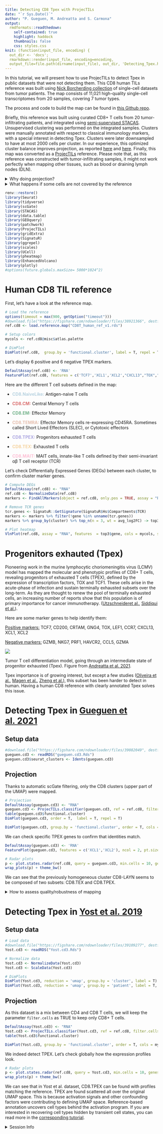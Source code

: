 ```yaml
---
title: Detecting CD8 Tpex with ProjecTILs
date: "`r Sys.Date()`"
author: "P. Gueguen, M. Andreatta and S. Carmona"
output:
  rmdformats::readthedown:
    self-contained: true
    highlight: haddock
    thumbnails: false
    css: styles.css
knit: (function(input_file, encoding) {
  out_dir <- 'docs';
  rmarkdown::render(input_file, encoding=encoding,
  output_file=file.path(dirname(input_file), out_dir, 'Detecting_Tpex.html'))})
---
```


In this tutorial, we will present how to use ProjecTILs to detect Tpex in public datasets that were not detecting them. This CD8 human TILs reference was built using [Nick Borcherding collection](https://github.com/ncborcherding/utility) of single-cell datasets from tumor patients. The map consists of 11,021 high-quality single-cell transcriptomes from 20 samples, covering 7 tumor types.

The process and code to build the map can be found in [this Github repo](https://github.com/carmonalab/human_TIL_atlas_construction).

Briefly, this reference was built using curated CD8+ T cells from 20 tumor-infiltrating patients, and integrated using [semi-supervised STACAS](https://carmonalab.github.io/STACAS.demo/STACAS.demo.html#semi-supervised-integration). Unsupervised clustering was performed on the integrated samples. Clusters were manually annotated with respect to classical immunology markers, with a special interest in detecting Tpex. Clusters were later downsampled to have at most 2000 cells per cluster. In our experience, this optimized cluster balance improves projection, as reported [here](https://www.biorxiv.org/content/10.1101/2023.01.25.525533v1.full.pdf) and [here](https://www.biorxiv.org/content/10.1101/2022.10.06.511156v2.full.pdf). Finally, this map was converted as a [ProjecTILs](https://github.com/carmonalab/ProjecTILs) reference. Please note that, as this reference was constructed with tumor-infiltrating samples, it might not work perfectly when mapping other tissues, such as blood or draining lymph nodes (DLN).

<details><summary style="display:list-item">Why doing projection? </summary>

Projection classifies cells using a well curated `ProjecTILs` reference map.

-   This method has the benefit of using the same cell types across projects, which is especially beneficial when analyzing huge collections of datasets.

-   This reference is also a way to annotate datasets only by stable cell types, and not transient cell states, like cell cycle or activation.

-   Results will be comparable across conditions, as there is little manual tuning. For instance, there is no need for steps that can have a high impact, such as the selection of highly variable genes.

-   Projection is robust to batch effects, like single-cell technologies or sequencing depth (for more information, please read ProjecTILs paper - [Andreatta et al. 2021](https://www.nature.com/articles/s41467-021-23324-4)).

</details><details><summary style="display:list-item">What happens if some cells are not covered by the reference</summary>

If some cells are not covered by the reference, they automatically get filtered-out (eg. CD4 T cells if the reference is CD8 T cells).

By default, both `Run.ProjecTILs()` and `ProjecTILs.classifier()` have the parameter `filter.cells` set as `TRUE`. This means that cells out of reference will be filtered-out using the built-in [`scGate`](https://github.com/carmonalab/scGate) model. This model is stored in the slot misc of the reference [`Seurat`](https://github.com/satijalab/seurat) object: `ref@misc$scGate`. You can custom this filtering by amending this slot using [`scGate`](https://github.com/carmonalab/scGate) grammar.

</details>

</details>

```r
renv::restore()
library(Seurat)
library(tidyverse)
library(scGate)
library(STACAS)
library(data.table)
library(GEOquery)
library(patchwork)
library(ProjecTILs)
library(gridExtra)
library(SignatuR)
library(ggrepel)
library(scales)
library(UCell)
library(pheatmap)
library(EnhancedVolcano)
library(plotly)
#options(future.globals.maxSize= 5000*1024^2)
```

# Human CD8 TIL reference

First, let's have a look at the reference map.

```r
# Load the reference
options(timeout = max(900, getOption("timeout")))
#download.file("https://figshare.com/ndownloader/files/38921366", destfile = "CD8T_human_ref_v1.rds")
ref.cd8 <- load.reference.map("CD8T_human_ref_v1.rds")

# Setup colors
mycols <- ref.cd8@misc$atlas.palette

# DimPlot
DimPlot(ref.cd8,  group.by = 'functional.cluster', label = T, repel = T, cols = mycols) + theme(aspect.ratio = 1)
```

Let's display 6 positive and 6 negative TPEX markers.

```r
DefaultAssay(ref.cd8) <- 'RNA'
FeaturePlot(ref.cd8, features = c('TCF7','XCL1','XCL2',"CXCL13","TOX","CRTAM","GZMB","NKG7","CCL5","HAVCR2","PRF1","GZMA"), ncol = 3, pt.size = 0.5, order = T, cols = pals::coolwarm()) & NoLegend()
```

Here are the different T cell subsets defined in the map:

-   <span style="color:#b7d2e0">**CD8.NaiveLike:**</span> Antigen-naive T cells

-   <span style="color:#da6f6f">**CD8.CM:**</span> Central Memory T cells

-   <span style="color:#72b28a">**CD8.EM:**</span> Effector Memory

-   <span style="color:#e5bfaf">**CD8.TEMRA:**</span> Effector Memory cells re-expressing CD45RA. Sometimes called Short Lived Effectors (SLEC), or Cytotoxic effectors

-   <span style="color:#aca6e0">**CD8.TPEX:**</span> Progenitors exhausted T cells

-   <span style="color:#f5d39f">**CD8.TEX:**</span> Exhausted T cells

-   <span style="color:#fdbfd4">**CD8.MAIT:**</span> MAIT cells, innate-like T cells defined by their semi-invariant αβ T cell receptor (TCR)

Let's check Differentially Expressed Genes (DEGs) between each cluster, to confirm cluster marker genes.

```r
# Compute DEGs
DefaultAssay(ref.cd8) <- "RNA"
ref.cd8 <- NormalizeData(ref.cd8)
markers <- FindAllMarkers(object = ref.cd8, only.pos = TRUE, assay = "RNA")

# Remove TCR genes
tcr.genes <- SignatuR::GetSignature(SignatuR$Hs$Compartments$TCR)
markers <- markers %>% filter(!gene %in% unname(tcr.genes))
markers %>% group_by(cluster) %>% top_n(n = 3, wt = avg_log2FC) -> top3

# Plot heatmap
VlnPlot(ref.cd8, assay = "RNA", features  = top3$gene, cols = mycols, stack = T, flip = T, fill.by = "ident") + NoLegend()
```

# Progenitors exhauted (Tpex)

Pioneering work in the murine lymphocytic choriomeningitis virus (LCMV) model has mapped the molecular and phenotypic profiles of CD8+ T cells, revealing progenitors of exhausted T cells (TPEX), defined by the expression of transcription factors, TOX and TCF1. These cells arise in the acute-phase of infection and sustain terminally exhausted subsets over the long-term. As they are thought to renew the pool of terminally exhausted cells, an increasing number of reports show that this population is of primary importance for cancer immunotherapy. ([Utzschneider](https://www.nature.com/articles/s41590-020-0760-z#auth-Daniel_T_-Utzschneider)[et al.](https://www.nature.com/articles/s41590-020-0760-z), [Siddiqui et al.](https://pubmed.ncbi.nlm.nih.gov/30635237/)).

Here are some marker genes to help identify them:

[Positive markers:]{.underline} TCF7, CD200, CRTAM, GNG4, TOX, LEF1, CCR7, CXCL13, XCL1, XCL2

[Negative markers:]{.underline} GZMB, NKG7, PRF1, HAVCR2, CCL5, GZMA

![](images/image-1262540734.png)

Tumor T cell differentiation model, going through an intermediate state of progenitor exhausted (Tpex). Figure from [Andreatta et al. 2021](https://www.nature.com/articles/s41467-021-23324-4/figures/9).

Tpex importance is of growing interest, but except a few studies ([Oliveira et al.](https://www.nature.com/articles/s41586-021-03704-y), [Magen et al.](https://www.biorxiv.org/content/10.1101/2022.06.22.497216v1.full), [Zheng et al.](https://www.science.org/doi/abs/10.1126/science.abe6474)), this subset has been harder to detect in human. Having a human CD8 reference with clearly annotated Tpex solves this issue.

# Detecting Tpex in [Gueguen et al. 2021](https://www.science.org/doi/10.1126/sciimmunol.abd5778)

## Setup data

```r
#download.file("https://figshare.com/ndownloader/files/39082049", destfile = "gueguen.cd3.Rds")
gueguen.cd3 <- readRDS("gueguen.cd3.Rds")
gueguen.cd3$seurat_clusters <- Idents(gueguen.cd3)
```

## Projection

Thanks to automatic scGate filtering, only the CD8 clusters (upper part of the UMAP) were mapped.

```r
# Projection
DefaultAssay(gueguen.cd3) <- "RNA"
gueguen.cd3 <- ProjecTILs.classifier(gueguen.cd3, ref = ref.cd8, filter.cells = T, split.by = 'orig.ident', ncores = 6)
table(gueguen.cd3$functional.cluster)
DimPlot(gueguen.cd3, order = T,  label = T, repel = T) 
```

```r
DimPlot(gueguen.cd3, group.by = 'functional.cluster', order = T, cols = mycols, label = T, repel = T)
```

We can check specific TPEX genes to confirm that identities match.

```r
DefaultAssay(gueguen.cd3) <- 'RNA'
FeaturePlot(gueguen.cd3, features = c('XCL1','XCL2'), ncol = 2, pt.size = 0.5, order = T, cols = pals::coolwarm()) & NoLegend()
```

```r
# Radar plots
p <- plot.states.radar(ref.cd8, query = gueguen.cd3, min.cells = 10, genes4radar = c('LEF1', "TCF7", "CCR7", "GZMK", "FGFBP2",'FCGR3A','ZNF683','ITGAE', "CRTAM", "CD200",'GNG4', "HAVCR2", "TOX", "ENTPD1", 'TYROBP','KIR2DL1'), return = T) 
wrap_plots(p) + theme_bw()
```

We can see that the previously homogeneous cluster CD8-LAYN seems to be composed of two subsets: CD8.TEX and CD8.TPEX.

<details> <summary style="display:list-item"> How to assess quality/robustness of mapping </summary>

It can be hard to make the call between cells modified, and cells plainly wrongly mapped. We usually recommend assessing mapping consistency by checking consistency among top markers. If the query seems quite different from the reference, we recommend understanding DEGs between the reference and the query, for each cell type of interest.

</details>

# Detecting Tpex in [Yost et al. 2019](https://www.nature.com/articles/s41591-019-0522-3)

## Setup data

```r
# Load data
#download.file("https://figshare.com/ndownloader/files/39109277", destfile = "Yost.cd3.Rds")
Yost.cd3 <- readRDS("Yost.cd3.Rds")

# Normalize data
Yost.cd3 <- NormalizeData(Yost.cd3)
Yost.cd3 <- ScaleData(Yost.cd3)

# DimPlots
DimPlot(Yost.cd3, reduction = 'umap', group.by = 'cluster', label = T)
DimPlot(Yost.cd3, reduction = 'umap', group.by = 'patient', label = T, repel = T)
```

## Projection

As this dataset is a mix between CD4 and CD8 T cells, we will keep the parameter `filter.cells` as TRUE to keep only CD8+ T cells.

```r
DefaultAssay(Yost.cd3) <- "RNA"
Yost.cd3 <- ProjecTILs.classifier(Yost.cd3, ref = ref.cd8, filter.cells = T, split.by = 'patient', ncores = 6)
table(Yost.cd3$functional.cluster)

DimPlot(Yost.cd3, group.by = 'functional.cluster', order = T, cols = mycols, label = T, repel = T)
```

We indeed detect TPEX. Let's check globally how the expression profiles look.

```r
# Radar plots
p <- plot.states.radar(ref.cd8, query = Yost.cd3, min.cells = 10, genes4radar = c('LEF1', "TCF7", "CCR7", "GZMK", "FGFBP2",'FCGR3A','ZNF683','ITGAE', "CRTAM", "CD200",'GNG4', "HAVCR2", "TOX", "ENTPD1", 'TYROBP','KIR2DL1'), return = T) 
wrap_plots(p) + theme_bw()
```

We can see that in Yost et al. dataset, CD8.TPEX can be found with profiles matching the reference. TPEX are found scattered all over the original UMAP space. This is because activation signals and other confounding factors were contributing to defining UMAP space. Reference-based annotation uncovers cell types behind the activation program. If you are interested in recovering cell types hidden by transient cell states, you can read more in the [corresponding tutorial](https://carmonalab.github.io/human_CD8_TIL_CaseStudies/Transient_gene_programs.html).

<details><summary style="display:list-item"> Session Info </summary>

```r
sessionInfo()
```
</details>
